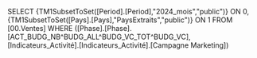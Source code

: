 SELECT {TM1SubsetToSet([Period].[Period],"2024_mois","public")} ON 0, {TM1SubsetToSet([Pays].[Pays],"PaysExtraits","public")} ON 1 FROM [00.Ventes] WHERE ([Phase].[Phase].[ACT_BUDG_NB^BUDG_ALL^BUDG_VC_TOT^BUDG_VC], [Indicateurs_Activité].[Indicateurs_Activité].[Campagne Marketing])